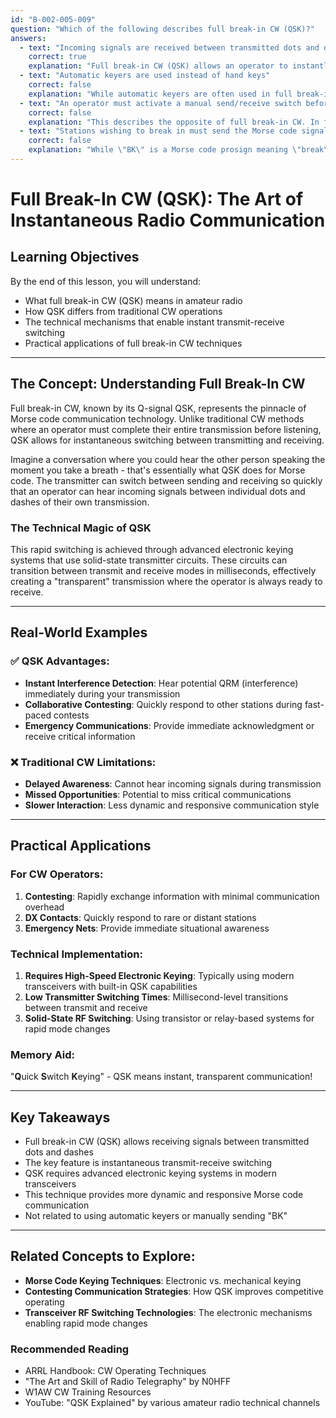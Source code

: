 ```yaml
---
id: "B-002-005-009"
question: "Which of the following describes full break-in CW (QSK)?"
answers:
  - text: "Incoming signals are received between transmitted dots and dashes"
    correct: true
    explanation: "Full break-in CW (QSK) allows an operator to instantly hear incoming signals during their own transmission, with the transmitter automatically switching between sending and receiving with virtually no delay. This means you can hear other stations' signals immediately, even in the middle of your own transmission, allowing for more dynamic and responsive Morse code communication."
  - text: "Automatic keyers are used instead of hand keys"
    correct: false
    explanation: "While automatic keyers are often used in full break-in CW operations, they are not the defining characteristic of QSK. The key feature of QSK is the ability to receive signals during transmission, not the method of generating the Morse code signals. Hand keys can also be used in full break-in CW systems."
  - text: "An operator must activate a manual send/receive switch before and after every transmission"
    correct: false
    explanation: "This describes the opposite of full break-in CW. In full break-in (QSK), the switching between transmit and receive is automatic and instantaneous, eliminating the need for manual switching. Manual send/receive switches create delays and interrupt the flow of communication."
  - text: "Stations wishing to break in must send the Morse code signal \"BK\""
    correct: false
    explanation: "While \"BK\" is a Morse code prosign meaning \"break\" used in communications, it is not related to the technical definition of full break-in CW. QSK is a technical method of rapid transmit-receive switching, not a procedural method of requesting to interrupt a conversation."
---
```


# Full Break-In CW (QSK): The Art of Instantaneous Radio Communication

## Learning Objectives
By the end of this lesson, you will understand:
- What full break-in CW (QSK) means in amateur radio
- How QSK differs from traditional CW operations
- The technical mechanisms that enable instant transmit-receive switching
- Practical applications of full break-in CW techniques

---

## The Concept: Understanding Full Break-In CW

Full break-in CW, known by its Q-signal QSK, represents the pinnacle of Morse code communication technology. Unlike traditional CW methods where an operator must complete their entire transmission before listening, QSK allows for instantaneous switching between transmitting and receiving.

Imagine a conversation where you could hear the other person speaking the moment you take a breath - that's essentially what QSK does for Morse code. The transmitter can switch between sending and receiving so quickly that an operator can hear incoming signals between individual dots and dashes of their own transmission.

### The Technical Magic of QSK

This rapid switching is achieved through advanced electronic keying systems that use solid-state transmitter circuits. These circuits can transition between transmit and receive modes in milliseconds, effectively creating a "transparent" transmission where the operator is always ready to receive.

---

## Real-World Examples

### ✅ QSK Advantages:
- **Instant Interference Detection**: Hear potential QRM (interference) immediately during your transmission
- **Collaborative Contesting**: Quickly respond to other stations during fast-paced contests
- **Emergency Communications**: Provide immediate acknowledgment or receive critical information

### ❌ Traditional CW Limitations:
- **Delayed Awareness**: Cannot hear incoming signals during transmission
- **Missed Opportunities**: Potential to miss critical communications
- **Slower Interaction**: Less dynamic and responsive communication style

---

## Practical Applications

### For CW Operators:
1. **Contesting**: Rapidly exchange information with minimal communication overhead
2. **DX Contacts**: Quickly respond to rare or distant stations
3. **Emergency Nets**: Provide immediate situational awareness

### Technical Implementation:
1. **Requires High-Speed Electronic Keying**: Typically using modern transceivers with built-in QSK capabilities
2. **Low Transmitter Switching Times**: Millisecond-level transitions between transmit and receive
3. **Solid-State RF Switching**: Using transistor or relay-based systems for rapid mode changes

### Memory Aid:
"**Q**uick **S**witch **K**eying" - QSK means instant, transparent communication!

---

## Key Takeaways

- Full break-in CW (QSK) allows receiving signals between transmitted dots and dashes
- The key feature is instantaneous transmit-receive switching
- QSK requires advanced electronic keying systems in modern transceivers
- This technique provides more dynamic and responsive Morse code communication
- Not related to using automatic keyers or manually sending "BK"

---

## Related Concepts to Explore:
- **Morse Code Keying Techniques**: Electronic vs. mechanical keying
- **Contesting Communication Strategies**: How QSK improves competitive operating
- **Transceiver RF Switching Technologies**: The electronic mechanisms enabling rapid mode changes

### Recommended Reading
- ARRL Handbook: CW Operating Techniques
- "The Art and Skill of Radio Telegraphy" by N0HFF
- W1AW CW Training Resources
- YouTube: "QSK Explained" by various amateur radio technical channels